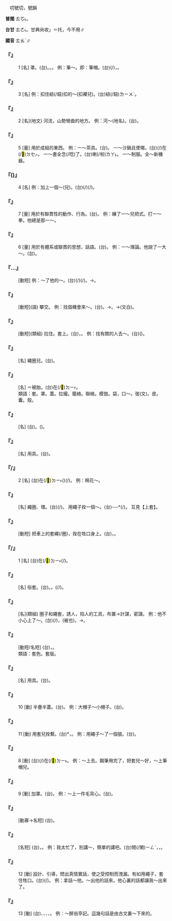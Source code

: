
=={{ruby|套|ㄊㄠˋ}}==

　叨號切，號韻

'''普閩''' <rt>ㄊㆦ˪</rt>。

'''台甘''' <rt>ㄊㄜ˪</rt>。甘典尚收{{ruby|「|ㄊㆦㆶ}}{{ruby|、|ㄊㄨㆷ}}」＝托，今不用∥

'''國音''' <rt>ㄊㄠˋ</rt>∥

    

==='''『{{ruby|套|ㄊㄠˋ}}』'''===
:1  [名] 罩。(台){{ruby|套|ㄊㄜ˪}}。{{ruby|罩|ㄉㄚ˪}}。{{ruby|蓋|ㄎㆰ˪}}。 例：筆～。即：筆帽。(台){{ruby|筆|ㄅㄧㆵ}}{{ruby|錔|ㄊㄚㆴ}}(/{{ruby|蓋|ㄍㄨㄚ˪}})，{{ruby|筆|ㄅㄧㆵ}}{{ruby|套|ㄊㄜ˪}}。
    

==='''『{{ruby|套|ㄊㄠˋ}}』'''===
:3  [名] 例：扣住紐(/鈕)扣的～(扣襻兒)。(台)紐(/鈕)<rt>ㄌㄧㄨˋ</rt>{{ruby|仔|ㄚ}}{{ruby|襻|ㄆㄢ˪}}。
    

==='''『{{ruby|套|ㄊㄠˋ}}』'''===
:2  [名](地文) 河流，山勢彎曲的地方。 例：河～(地名)。(台){{ruby|河|ㄏㄜˊ}}{{ruby|套|ㄊㄜ˪}}。
    

==='''『{{ruby|套|ㄊㄠˋ}}』'''===
:5  [量] 用於成組的東西。 例：一～茶具。(台){{ruby|一|ㄐㄧㆵ ͘}}{{ruby|副|ㄏㄨ˪}}{{ruby|茶|ㄉㆤˊ}}{{ruby|甌|ㄠ}}{{ruby|及|ㄍㄚㆴ}}{{ruby|茶|ㄉㆤˊ}}{{ruby|罐|ㄍㄨㄢ˪}}。 一～沙鍋且使哪。(台){{ruby|一|ㄐㄧㆵ ͘}}{{ruby|疊|ㄊㄚㆷ ͘}}(/{{ruby|套|ㄊㄜ˪}}){{ruby|鍋|ㄨㆤ}}{{ruby|仔|ㄚ}}{{ruby|囥|ㄎㆭ˪}}在(/<mark>&#xf9549;</mark>)<rt>ㄉㆤㆷ</rt>{{ruby|且|ㄑㄧㆩˋ}}{{ruby|用|ㄧㆲ˫}}{{ruby|/|ㄧㄥ˫}}。 一～書全念(/唸)了。(台){{ruby|一|ㄐㄧㆵ ͘}}{{ruby|部|ㄆㄜ˫}}{{ruby|冊|ㄘㆤㆷ}}{{ruby|攏|ㄌㆲˋ}}{{ruby|讀|ㄊㄚㆶ ͘}}喇(/啦)<rt>ㄌㄚ˪</rt>。 一～制服。全～新機器。
    

==='''『{{ruby|套|ㄊㄠˋ}}({{ruby|兒|ㄦ}})』'''===
:4  [名] 例：加上一個～(兒)。(台){{ruby|做|ㄗㄨㆤ˪}}{{ruby|/|ㄗㄜ˪}}{{ruby|一|ㄐㄧㆵ ͘}}{{ruby|個|ㆤˊ}}{{ruby|蓋|ㄎㆰ˪}}(/{{ruby|罩|ㄉㄚ˪}}){{ruby|共|ㄍㄤ˫}}{{ruby|罩|ㄉㄚ˪}}(/{{ruby|蓋|ㄎㆰ˪}}){{ruby|咧|ㄌㆤ˪}}。
    

==='''『{{ruby|套|ㄊㄠˋ}}』'''===
:7  [量] 用於有聯貫性的動作、行為。(台){{ruby|套|ㄊㄜ˪}}。 例：練了一～兒把式。打一～拳。他總是那一～。
    

==='''『{{ruby|套|ㄊㄠˋ}}』'''===
:6  [量] 用於有體系或聯貫的思想，話語。(台){{ruby|套|ㄊㄜ˪}}。 例：一～理論。他說了一大～。(台){{ruby|伊|ㄧ}}{{ruby|講|ㄍㆲˋ}}{{ruby|→|ㄍㆲ}}{{ruby|歸|ㄍㄨㄧ}}{{ruby|大|ㄉㄨㄚ˫}}{{ruby|套|ㄊㄜ˪}}。
    

==='''『{{ruby|上|ㄕㄤˋ}}…{{ruby|套|ㄊㄠˋ}}{{ruby|兒|ㄦ}}』'''===
: [動短] 例：～了他的～。(台){{ruby|落|ㄌㄜㆷ ͘}}(/{{ruby|入|ㆢㄧㆴ ͘}}{{ruby|/|ㄌㄧㆴ ͘}}){{ruby|伊|ㄧ}}{{ruby|丌|ㆤ}}{{ruby|圈|ㄎㄨㄢ}}(/{{ruby|套|ㄊㄜ˪}})。→{{ruby|被|ㄅㄧ˫}}{{ruby|人|ㄌㄤˊ}}{{ruby|陷|ㄏㆰ˫}}{{ruby|害|ㄏㄞ˫}}。
    

==='''『{{ruby|套|ㄊㄠˋ}}{{ruby|交|ㄐㄧㄠ}}{{ruby|情|ㄑㄧㄥˊ}}』'''===
: [動短](語) 攀交。 例：找個機會來～。(台){{ruby|相|ㄒㄧㆲ˪}}{{ruby|機|ㄍㄧ}}{{ruby|會|ㄏㄨㆤ˫}}{{ruby|設|ㄒㄧㄚㆵ}}{{ruby|法|ㄏㄨㄚㆵ}}{{ruby|合|ㄍㄚㆴ}}{{ruby|人|ㄌㄤˊ}}{{ruby|聯|ㄌㄧㄢˊ}}{{ruby|絡|ㄌㆦㆶ ͘}}{{ruby|感|ㄍㆰˋ}}{{ruby|情|ㄐㄧㄥˊ}}。→{{ruby|做|ㄗㄨㆤ˪}}{{ruby|/|ㄗㄜ˪}}{{ruby|朋|ㄅㄧㄥˊ}}{{ruby|友|ㄧㄨˋ}}。→{{ruby|交|ㄍㄠ}}{{ruby|陪|ㄅㄨㆤˊ}}(文白)。
    

==='''『{{ruby|套|ㄊㄠˋ}}{{ruby|拉|ㄌㄚ}}{{ruby|攏|ㄌㄨㄥˇ}}』'''===
: [動短](類組) 拉住。套上。(台){{ruby|設|ㄒㄧㄚㆵ}}{{ruby|法|ㄏㄨㄚㆵ}}{{ruby|聯|ㄌㄧㄢˊ}}{{ruby|絡|ㄌㆦㆶ ͘}}{{ruby|關|ㄍㄨㄢ}}{{ruby|係|ㄏㆤ˫}}，{{ruby|希|ㄏㄧ}}{{ruby|望|ㆠㆲ˫}}{{ruby|/|ㆠㄤ˫}}{{ruby|<mark>&#xffa49;</mark>|ㆠㆤㆷ}}{{ruby|/|ㆠㄨㆤㆷ}}{{ruby|達|ㄉㄚㆵ ͘}}{{ruby|著|ㄉㄧㄜㆷ ͘}}{{ruby|請|ㄑㄧㄥˋ}}{{ruby|求|ㄍㄧㄨˊ}}{{ruby|丌|ㆤ}}{{ruby|目|ㆠㆦㆶ ͘}}{{ruby|的|ㄉㄧㆤㆶ ͘}}。 例：找有關的人去～。(台){{ruby|套|ㄊㄜ˪}}{{ruby|人|ㄌㄤˊ}}{{ruby|去|ㄎㄧ˪}}{{ruby|聯|ㄌㄧㄢˊ}}{{ruby|絡|ㄌㆦㆶ ͘}}{{ruby|關|ㄍㄨㄢ}}{{ruby|係|ㄏㆤ˫}}({{ruby|通|ㄊㄤ}}{{ruby|利|ㄌㄧ˫}}{{ruby|用|ㄧㆲ˫}}{{ruby|伊|·ㄧ}})。
    

==='''『{{ruby|繩|ㄕㄥˊ}}{{ruby|套|ㄊㄠˋ}}』'''===
: [名] 繩圈兒。(台){{ruby|<mark>&#xffef5;</mark>|ㄌㄧㄨ˪}}{{ruby|圈|ㄎㆦ}}{{ruby|仔|ㄚ}}。
    

==='''『{{ruby|棉|ㄇㄧㄢˊ}}{{ruby|花|ㄏㄨㄚ}}{{ruby|套|ㄊㄠˋ}}{{ruby|子|·ㄗˇ}}』'''===
: [名] ＝被胎。(台){{ruby|鋪|ㄆㆦ}}在(/<mark>&#xf9853;</mark>)<rt>ㄉㄧ˫</rt>{{ruby|棉|ㄇㄧˊ}}{{ruby|被|ㄆㄨㆤ˫}}{{ruby|/|ㄆㆤ˫}}{{ruby|內|ㄌㄞ˫}}{{ruby|丌|ㆤ}}{{ruby|棉|ㄇㄧˊ}}。
:類語：套。罩。蓋。拉攏。籠絡。聯絡。模倣。袋，口～。弢(文)。皮。囊。殼。
:
    

==='''『{{ruby|書|ㄕㄨ}}{{ruby|皮|ㄆㄧˊ}}{{ruby|套|ㄊㄠˋ}}』'''===
: [名] (台){{ruby|保|ㄅㆦˋ}}{{ruby|/|ㄅㄜˋ}}{{ruby|護|ㄏㆦ˫}}{{ruby|冊|ㄘㆤㆷ}}{{ruby|皮|ㄆㄨㆤˊ}}{{ruby|/|ㄆㆤˊ}}{{ruby|丌|ㆤ}}{{ruby|雙|ㄒㄧㄤ}}{{ruby|袋|ㄉㆤ˫}}{{ruby|形|ㄏㄧㄥˊ}}{{ruby|丌|ㆤ}}{{ruby|套|ㄊㄜ˪}}。({{ruby|常|ㄒㄧㆲˊ}}{{ruby|見|ㄍㄧㄢ˪}}{{ruby|丌|ㆤ}}{{ruby|是|ㄒㄧ˫}}{{ruby|塑|ㄙㆦ˪}}{{ruby|膠|ㄍㄚ}}{{ruby|質|ㄐㄧㆵ}})。
    

==='''『{{ruby|牲|ㄕㄥ}}{{ruby|口|ㄎㄡˇ}}{{ruby|套|ㄊㄠˋ}}』'''===
: [名] 用具。(台){{ruby|牽|ㄎㄢ}}{{ruby|牛|ㆣㄨˊ}}{{ruby|馬|ㆠㆤˋ}}{{ruby|丌|ㆤ}}{{ruby|索|ㄙㄜㆷ}}{{ruby|仔|ㄚ}}{{ruby|圈|ㄎㆦ}}。
    

==='''『{{ruby|套|ㄊㄠˋ}}{{ruby|子|·ㄗˇ}}/{{ruby|兒|ㄦ}}』'''===
:2  [名] (台){{ruby|入|ㆢㄧㆴ ͘}}{{ruby|/|ㄌㄧㆴ ͘}}在(/<mark>&#xf9853;</mark>)<rt>ㄉㄧ˫</rt>{{ruby|衫|ㄙㆩ}}({{ruby|裘|ㄏㄧㄨˊ}}{{ruby|仔|ㄚ}}){{ruby|內|ㄌㄞ˫}}{{ruby|面|ㆠㄧㄣ˫}}{{ruby|丌|ㆤ}}{{ruby|棉|ㄇㄧˊ}}(/{{ruby|棉|ㄇㄧˊ}}{{ruby|絮|ㄒㄧ˪}})。 例：棉花～。
    

==='''『{{ruby|套|ㄊㄠˋ}}{{ruby|兒|ㄦ}}』'''===
: [名] 繩圈、環。(台){{ruby|用|ㄧㄥ˫}}{{ruby|/|ㄧㆲ˫}}{{ruby|索|ㄙㄜㆷ}}{{ruby|仔|ㄚ}}{{ruby|做|ㄗㄨㆤ˪}}{{ruby|/|ㄗㄜ˪}}{{ruby|丌|ㆤ}}{{ruby|圈|ㄎㄨㄢ}}{{ruby|→|ㄎㆦ}}(/{{ruby|環|ㄎㄨㄢˊ}}{{ruby|套|ㄊㄜ˪}})。 用繩子拴一個～。(台){{ruby|用|ㄧㆲ˫}}{{ruby|/|ㄧㄥ˫}}{{ruby|索|ㄙㄜㆷ}}{{ruby|仔|ㄚ}}{{ruby|做|ㄗㄨㆤ˪}}{{ruby|/|ㄗㄜ˪}}{{ruby|一|ㄐㄧㆵ ͘}}{{ruby|個|ㆤˊ}}{{ruby|圈|ㄎㆦ}}──{{ruby|<mark>&#xffef5;</mark>|ㄌㄧㄨ˪}}*{{ruby|仔|ㄚ}}(/{{ruby|<mark>&#xffef5;</mark>|ㄌㄧㄨ˪}}{{ruby|索|ㄙㄜㆷ}})。 互見【上套】。
    

==='''『{{ruby|套|ㄊㄠˋ}}{{ruby|車|ㄔㄜ}}』'''===
: [動短] 把車上的套繩(/圈)，拴在牲口身上。(台){{ruby|掛|ㄍㄨㄚ˪}}{{ruby|車|ㄑㄧㄚ}}，{{ruby|使|ㄙㄨˋ}}{{ruby|牛|ㆣㄨˊ}}{{ruby|馬|ㆠㆤˋ}}{{ruby|掛|ㄍㄨㄚ˪}}{{ruby|擔|ㄉㆩ}}{{ruby|牽|ㄎㄢ}}{{ruby|車|ㄑㄧㄚ}}。
    

==='''『{{ruby|套|ㄊㄠˋ}}{{ruby|子|·ㄗˇ}}/{{ruby|兒|ㄦ}}』'''===
:1  [名] (台){{ruby|罩|ㄉㄚ˪}}在(/<mark>&#xf9853;</mark>)<rt>ㄉㄧ˫</rt>{{ruby|外|ㆣㄨㄚ˫}}{{ruby|面|ㆠㄧㄣ˫}}(/{{ruby|重|ㄉㄧㄥˊ}}){{ruby|丌|ㆤ}}{{ruby|套|ㄊㄜ˪}}。
    

==='''『{{ruby|客|ㄎㄜˋ}}{{ruby|套|ㄊㄠˋ}}』'''===
: [名] 俗套。(台){{ruby|應|ㄧㄥ˪}}{{ruby|酬|ㄒㄧㄨˊ}}{{ruby|話|ㄨㆤ˫}}。{{ruby|客|ㄎㆤㆷ}}{{ruby|氣|ㄎㄧ˪}}{{ruby|話|ㄨㆤ˫}}。{{ruby|常|ㄒㄧㆲˊ}}{{ruby|常|ㄒㄧㆲˊ}}{{ruby|講|ㄍㆲˋ}}{{ruby|丌|ㆤ}}{{ruby|禮|ㄌㆤˋ}}{{ruby|數|ㄙㆦ˪}}{{ruby|話|ㄨㆤ˫}}(/{{ruby|形|ㄏㄧㄥˊ}}{{ruby|式|ㄒㄧㆤㆶ}}{{ruby|話|ㄨㆤ˫}}/{{ruby|好|ㄏㄜˋ}}{{ruby|聽|ㄊㄧㆩ}}{{ruby|話|ㄨㆤ˫}}){{ruby|但|ㄉㄢ˫}}{{ruby|失|ㄒㄧㆴ}}{{ruby|去|ㄎㄧ˪}}{{ruby|真|ㄐㄧㄣ}}{{ruby|情|ㄐㄧㄥˊ}}{{ruby|真|ㄐㄧㄣ}}{{ruby|意|ㄧ˪}}。
    

==='''『{{ruby|圈|ㄑㄩㄢ}}{{ruby|套|ㄊㄠˋ}}』'''===
: [名](類組) 圈子和繩套，誘人，陷人的工具，布置→計謀，密謀。 例：他不小心上了～。(台){{ruby|伊|ㄧ}}{{ruby|無|ㆠㄜˊ}}{{ruby|張|ㄉㄧㆫ}}{{ruby|/|ㄉㄧㆧ}}{{ruby|弛|ㄉㄧˊ}}(/{{ruby|注|ㄗㄨ˪}}{{ruby|意|ㄧ˪}}){{ruby|去|ㄎㄧ˪}}{{ruby|中|ㄉㄧㆲ˪}}{{ruby|著|ㄉㄧㄜㆷ ͘}}{{ruby|人|ㄌㄤˊ}}{{ruby|丌|ㆤ}}{{ruby|計|ㄍㆤ˪}}，{{ruby|付|ㄏㆦ˫}}(被也){{ruby|人|ㄌㄤˊ}}{{ruby|<mark>&#xffef5;</mark>|ㄌㄧㄨ˪}}{{ruby|著|ㄉㄧㄜㆷ ͘}}。→{{ruby|被|ㄅㄧ˫}}{{ruby|人|ㄌㄤˊ}}{{ruby|騙|ㄅㄧㄢˋ}}{{ruby|去|ㄎㄧ˪}}。
    

==='''『{{ruby|套|ㄊㄠˋ}}{{ruby|印|ㄧㄣˋ}}』'''===
: [動短/名短] (台){{ruby|套|ㄊㄜ˪}}{{ruby|印|ㄧㄣ˪}}，{{ruby|為|ㄨㄧ˫}}{{ruby|著|ㄉㄧㄜㆷ ͘}}{{ruby|印|ㄧㄣ˪}}{{ruby|無|ㆠㄜˊ}}{{ruby|共|ㄍㄤ˫}}{{ruby|款|ㄎㄨㄢˋ}}{{ruby|丌|ㆤ}}{{ruby|色|ㄒㄧㆤㆶ}}{{ruby|做|ㄗㄨㆤ˪}}{{ruby|/|ㄗㄜ˪}}{{ruby|兩|ㄋㆭ˫}}{{ruby|擺|ㄅㄞˋ}}{{ruby|以|ㄧˋ}}{{ruby|上|ㄒㄧㆲ˫}}{{ruby|印|ㄧㄣ˪}}{{ruby|刷|ㄙㄨㄚㆵ}}。
:類語：套色。套版。
:
    

==='''『{{ruby|筆|ㄅㄧˇ}}{{ruby|套|ㄊㄠˋ}}』'''===
: [名] 用具。(台){{ruby|筆|ㄅㄧㆵ}}{{ruby|錔|ㄊㄚㆴ}}。
    

==='''『{{ruby|套|ㄊㄠˋ}}』'''===
:10  [動] 半疊半蓋。(台){{ruby|大|ㄉㄨㄚ˫}}{{ruby|疊|ㄊㄚㆷ ͘}}{{ruby|/|ㄊㄚㆴ}}{{ruby|細|ㄙㄨㆤ˪}}{{ruby|/|ㄙㆤ˪}}。 例：大帽子～小帽子。(台){{ruby|大|ㄉㄨㄚ˫}}{{ruby|帽|ㆠㄜ˫}}{{ruby|疊|ㄊㄚㆷ ͘}}{{ruby|小|ㄒㄧㄜˋ}}{{ruby|帽|ㆠㄜ˫}}。
    

==='''『{{ruby|套|ㄊㄠˋ}}』'''===
:11  [動] 用套兒拴繫。(台){{ruby|<mark>&#xffef5;</mark>|ㄌㄧㄨ˪}}*{{ruby|住|ㄉㄧㄠˊ}}{{ruby|咧|ㄌㆤ}}，{{ruby|付|ㄏㆦ˫}}{{ruby|伊|ㄧ}}{{ruby|失|ㄒㄧㆵ}}{{ruby|去|ㄎㄧ˪}}{{ruby|自|ㄗㄨ˫}}{{ruby|由|ㄧㄨˊ}}。 例：用繩子～了一個狼。(台){{ruby|用|ㄧㄥ˫}}{{ruby|/|ㄧㆲ˫}}{{ruby|索|ㄙㄜㆷ}}{{ruby|仔|ㄚ}}{{ruby|<mark>&#xffef5;</mark>|ㄌㄧㄨ˪}}{{ruby|一|ㄐㄧㆵ ͘}}{{ruby|隻|ㄐㄧㄚㆷ}}{{ruby|狼|ㄌㆲˊ}}。
    

==='''『{{ruby|套|ㄊㄠˋ}}』'''===
:8  [動] (台){{ruby|罩|ㄉㄚ˪}}(/{{ruby|蓋|ㄎㆰ˪}})在(/<mark>&#xf9853;</mark>)<rt>ㄉㄧ˫</rt>{{ruby|→|ㄉㆤㆷ}}{{ruby|外|ㆣㄨㄚ˫}}{{ruby|面|ㆠㄧㄣ˫}}。 例：～上去。鋼筆用完了，把套兒～好，～上筆帽兒。
    

==='''『{{ruby|套|ㄊㄠˋ}}』'''===
:9  [動] 加罩。(台){{ruby|疊|ㄊㄚㆷ ͘}}{{ruby|站|ㄉㄧㆰ˪}}{{ruby|頂|ㄉㄧㄥˋ}}{{ruby|面|ㆠㄧㄣ˫}}。 例：～上一件毛背心。(台){{ruby|衫|ㄙㆩ}}{{ruby|丌|ㆤ}}{{ruby|頂|ㄉㄧㄥˋ}}{{ruby|面|ㆠㄧㄣ˫}}{{ruby|疊|ㄊㄚㆷ ͘}}{{ruby|一|ㄐㄧㆵ ͘}}{{ruby|領|ㄋㄧㄚˋ}}{{ruby|毛|ㄇㆦ}}{{ruby|/|ㄇㆭˊ}}{{ruby|<mark>&#xffcae;</mark>|ㄍㄚㆷ}}{{ruby|仔|ㄚ}}。
    

==='''『{{ruby|套|ㄊㄠˋ}}{{ruby|版|ㄅㄢˇ}}』'''===
: [動寡→名短] (台){{ruby|重|ㄉㄧㄥˊ}}{{ruby|疊|ㄊㄚㆷ ͘}}{{ruby|印|ㄧㄣ˪}}。
    

==='''『{{ruby|套|ㄊㄠˋ}}{{ruby|話|ㄏㄨㄚˋ}}』'''===
: [名短] (台){{ruby|寒|ㄏㄢˊ}}{{ruby|暄|ㄙㄨㄢ}}{{ruby|客|ㄎㆤㆷ}}{{ruby|套|ㄊㄜ˪}}{{ruby|丌|ㆤ}}{{ruby|話|ㄨㆤ˫}}{{ruby|語|ㆣㄨˋ}}{{ruby|/|ㆣㄧˋ}}，{{ruby|無|ㆠㄜˊ}}{{ruby|切|ㄑㄧㄚㆵ}}{{ruby|實|ㄒㄧㆵ ͘}}。 例：我太忙了，別講～，簡單的講吧。(台){{ruby|我|ㆣㄨㄚˋ}}{{ruby|傷|ㄒㄧㆫ}}{{ruby|/|ㄒㄧㆧ}}{{ruby|無|ㆠㄜˊ}}閒(/閑)<rt>ㄧㄥˊ</rt>，{{ruby|<mark>&#xffb49;</mark>|ㄇㄞ˪}}{{ruby|講|ㄍㆲˋ}}{{ruby|→|ㄍㆲ}}{{ruby|客|ㄎㆤㆷ}}{{ruby|套|ㄊㄜ˪}}{{ruby|丌|ㆤ}}{{ruby|話|ㄨㆤ˫}}，{{ruby|簡|ㄍㄢˋ}}{{ruby|單|ㄉㄢ}}{{ruby|講|ㄍㆲˋ}}{{ruby|著|ㄉㄧㄜㆷ ͘}}{{ruby|好|ㄏㄜˋ}}。
    

==='''『{{ruby|套|ㄊㄠˋ}}』'''===
:12  [動] 設計、引導，問出真情實話，使之受控制而洩漏。有如用繩子，套住牲口。(台){{ruby|<mark>&#xffef5;</mark>|ㄌㄧㄨ˪}}({{ruby|漏|ㄌㄠ˪}}/{{ruby|使|ㄙㄨˋ}}{{ruby|透|ㄊㄠ˪}}{{ruby|露|ㄌㆦ˫}})。 例：拿話～他。～出他的話來。他心裏的話都讓我～出來了。
    

==='''『{{ruby|套|ㄊㄠˋ}}』'''===
:13  [動] (台){{ruby|模|ㆠㆦˊ}}{{ruby|倣|ㄏㆲˋ}}、{{ruby|轉|ㄗㄨㄢˋ}}{{ruby|用|ㄧㆲ˫}}、{{ruby|應|ㄧㄥ˪}}{{ruby|用|ㄧㆲ˫}}、{{ruby|引|ㄧㄣˋ}}{{ruby|用|ㄧㆲ˫}}、{{ruby|利|ㄌㄧ˫}}{{ruby|用|ㄧㆲ˫}}。 例：～醉翁亭記。這幾句話是由古文裏～下來的。
    
